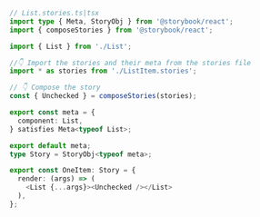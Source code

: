 ```ts
// List.stories.ts|tsx
import type { Meta, StoryObj } from '@storybook/react';
import { composeStories } from '@storybook/react';

import { List } from './List';

//👇 Import the stories and their meta from the stories file
import * as stories from './ListItem.stories';

// 👇 Compose the story
const { Unchecked } = composeStories(stories);

export const meta = {
  component: List,
} satisfies Meta<typeof List>;

export default meta;
type Story = StoryObj<typeof meta>;

export const OneItem: Story = {
  render: (args) => (
    <List {...args}><Unchecked /></List>
  ),
};
```
